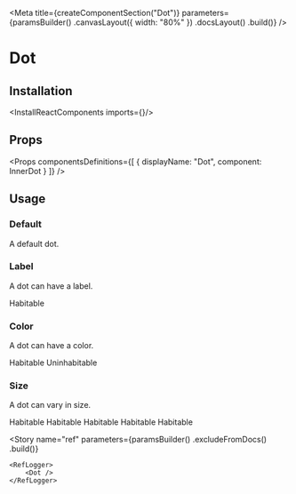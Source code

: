 
<Meta
    title={createComponentSection("Dot")}
    parameters={paramsBuilder()
        .canvasLayout({ width: "80%" })
        .docsLayout(<ReactComponentsLayout sourcePath="/packages/react-components/src/dot" />)
        .build()}
/>

# Dot

## Installation

<InstallReactComponents imports={<Imports />}/>

## Props

<Props
    componentsDefinitions={[
        { displayName: "Dot", component: InnerDot }
    ]}
/>

## Usage

### Default

A default dot.

<Preview>
    <Story name="default">
        <Dot />
    </Story>
</Preview>

### Label

A dot can have a label.

<Preview>
    <Story name="label">
        <Dot>Habitable</Dot>
    </Story>
</Preview>

### Color

A dot can have a color.

<Preview>
    <Story name="color">
        <Inline>
            <Dot color="success-500">Habitable</Dot>
            <Dot color="alert-500">Uninhabitable</Dot>
        </Inline>
    </Story>
</Preview>

### Size

A dot can vary in size.

<Preview>
    <Story name="size">
        <Inline align="end">
            <Dot size="mini">Habitable</Dot>
            <Dot size="tiny">Habitable</Dot>
            <Dot size="small">Habitable</Dot>
            <Dot>Habitable</Dot>
            <Dot size="large">Habitable</Dot>
        </Inline>
    </Story>
</Preview>

<Story
    name="ref"
    parameters={paramsBuilder()
        .excludeFromDocs()
        .build()}
>
    <RefLogger>
        <Dot />
    </RefLogger>
</Story>
